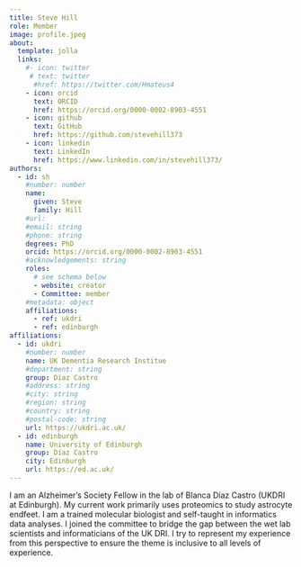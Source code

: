```yaml
---
title: Steve Hill
role: Member
image: profile.jpeg
about: 
  template: jolla
  links: 
    #- icon: twitter
     # text: twitter
      #href: https://twitter.com/Hmateus4
    - icon: orcid
      text: ORCID
      href: https://orcid.org/0000-0002-8903-4551
    - icon: github
      text: GitHub
      href: https://github.com/stevehill373
    - icon: linkedin
      text: LinkedIn
      href: https://www.linkedin.com/in/stevehill373/
authors:
  - id: sh
    #number: number
    name:
      given: Steve
      family: Hill
    #url: 
    #email: string
    #phone: string
    degrees: PhD
    orcid: https://orcid.org/0000-0002-8903-4551
    #acknowledgements: string
    roles: 
      # see schema below
      - website: creator
      - Committee: member
    #metadata: object
    affiliations:
      - ref: ukdri
      - ref: edinburgh
affiliations:
  - id: ukdri
    #number: number
    name: UK Dementia Research Institue
    #department: string
    group: Díaz Castro
    #address: string
    #city: string
    #region: string
    #country: string
    #postal-code: string
    url: https://ukdri.ac.uk/ 
  - id: edinburgh
    name: University of Edinburgh
    group: Díaz Castro
    city: Edinburgh
    url: https://ed.ac.uk/ 
---
```


I am an Alzheimer's Society Fellow in the lab of Blanca Díaz Castro (UKDRI at Edinburgh). My current work primarily uses proteomics to study astrocyte endfeet. I am a trained molecular biologist and self-taught in informatics data analyses. I joined the committee to bridge the gap between the wet lab scientists and informaticians of the UK DRI. I try to represent my experience from this perspective to ensure the theme is inclusive to all levels of experience. 